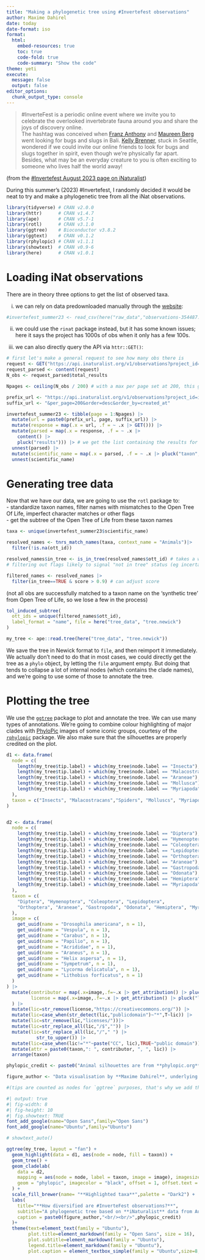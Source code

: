 ```yaml
---
title: "Making a phylogenetic tree using #Invertefest observations"
author: Maxime Dahirel
date: today
date-format: iso
format: 
  html: 
    embed-resources: true
    toc: true
    code-fold: true
    code-summary: "Show the code"
theme: yeti
execute:
  message: false
  output: false
editor_options: 
  chunk_output_type: console
---
```


> #InverteFest is a periodic online event where we invite you to celebrate the overlooked invertebrate fauna around you and share the joys of discovery online. <br/>The hashtag was conceived when [Franz Anthony](https://franzanth.com/) and [Maureen Berg](https://maureenbug.github.io/) went looking for bugs and slugs in Bali. [Kelly Brenner](https://www.metrofieldguide.com/), stuck in Seattle, wondered if we could invite our online friends to look for bugs and slugs together in spirit, even though we’re physically far apart. Besides, what may be an everyday creature to you is often exciting to someone who lives half the world away!

(from the [\#Invertefest August 2023 page on iNaturalist](https://www.inaturalist.org/projects/invertefest-august-2023))

During this summer's (2023) \#Invertefest, I randomly decided it would be neat to try and make a phylogenetic tree from all the iNat observations.

```r
library(tidyverse) # CRAN v2.0.0
library(httr)      # CRAN v1.4.7
library(ape)       # CRAN v5.7-1
library(rotl)      # CRAN v3.1.0
library(ggtree)    # Bioconductor v3.8.2
library(ggtext)    # CRAN v0.1.2
library(rphylopic) # CRAN v1.1.1 
library(showtext)  # CRAN v0.9-6  
library(here)      # CRAN v1.0.1
```

# Loading iNat observations

There are in theory three options to get the list of observed taxa.

(i) we can rely on data predownloaded manually through the [website](https://www.inaturalist.org/observations/export?projects=invertefest-august-2023):

```r
#invertefest_summer23 <- read_csv(here("raw_data","observations-354487.csv"))
```

(ii) we could use the `rinat` package instead, but it has some known issues; here it says the project has 1000s of obs when it only has a few 100s.

(iii) we can also directly query the API via `httr::GET()`:

```r
# first let's make a general request to see how many obs there is
request <- GET("https://api.inaturalist.org/v1/observations?project_id=invertefest-august-2023")
request_parsed <- content(request)
N_obs <- request_parsed$total_results

Npages <- ceiling(N_obs / 200) # with a max per page set at 200, this gives the number of page requests we're gonna need

prefix_url <- "https://api.inaturalist.org/v1/observations?project_id=invertefest-august-2023&page="
suffix_url <- "&per_page=200&order=desc&order_by=created_at"

invertefest_summer23 <- tibble(page = 1:Npages) |>
  mutate(url = paste0(prefix_url, page, suffix_url)) |>
  mutate(response = map(.x = url, .f = ~ .x |> GET())) |>
  mutate(parsed = map(.x = response, .f = ~ .x |>
    content() |>
    pluck("results"))) |> # we get the list containing the results for each page
  unnest(parsed) |>
  mutate(scientific_name = map(.x = parsed, .f = ~ .x |> pluck("taxon", "name"))) |> # we extract the taxon name
  unnest(scientific_name)

```


# Generating tree data

Now that we have our data, we are going to use the `rotl` package to:  
- standardize taxon names, filter names with mismatches to the Open Tree Of Life, imperfect character matches or other flags  
- get the subtree of the Open Tree of Life from these taxon names  

```r
taxa <- unique(invertefest_summer23$scientific_name)

resolved_names <- tnrs_match_names(taxa, context_name = "Animals")|>
  filter(!is.na(ott_id))

resolved_names$in_tree <- is_in_tree(resolved_names$ott_id) # takes a while
# filtering out flags likely to signal "not in tree" status (eg incertae sedis) works faster but may be more approximate/trial-and-error

filtered_names <- resolved_names |>
  filter(in_tree==TRUE & score > 0.9) # can adjust score
```
(not all obs are successfully matched to a taxon name on the ‘synthetic tree’ from Open Tree of Life, so we lose a few in the process)

```r
tol_induced_subtree(
  ott_ids = unique(filtered_names$ott_id),
  label_format = "name", file = here("tree_data", "tree.newick")
)

my_tree <- ape::read.tree(here("tree_data", "tree.newick"))
```

We save the tree in Newick format to `file`, and then reimport it immediately. We actually don't need to do that in most cases, we could directly get the tree as a `phylo` object, by letting the `file` argument empty. But doing that tends to collapse a lot of internal nodes (which contains the clade names), and we're going to use some of those to annotate the tree.

# Plotting the tree

We use the [`ggtree`](https://github.com/YuLab-SMU/ggtree) package to plot and annotate the tree. We can use many types of annotations. We're going to combine colour highlighting of major clades with [PhyloPic](https://www.phylopic.org/) images of some iconic groups, courtesy of the [`rphylopic`](https://rphylopic.palaeoverse.org/) package. We also make sure that the silhouettes are properly credited on the plot.

```r
d1 <- data.frame(
  node = c(
    length(my_tree$tip.label) + which(my_tree$node.label == "Insecta"),
    length(my_tree$tip.label) + which(my_tree$node.label == "Malacostraca"),
    length(my_tree$tip.label) + which(my_tree$node.label == "Araneae"),
    length(my_tree$tip.label) + which(my_tree$node.label == "Mollusca"),
    length(my_tree$tip.label) + which(my_tree$node.label == "Myriapoda")
  ),
  taxon = c("Insects", "Malacostracans","Spiders", "Molluscs", "Myriapods")
)


d2 <- data.frame(
  node = c(
    length(my_tree$tip.label) + which(my_tree$node.label == "Diptera"),
    length(my_tree$tip.label) + which(my_tree$node.label == "Hymenoptera"),
    length(my_tree$tip.label) + which(my_tree$node.label == "Coleoptera"),
    length(my_tree$tip.label) + which(my_tree$node.label == "Lepidoptera"),
    length(my_tree$tip.label) + which(my_tree$node.label == "Orthoptera"),
    length(my_tree$tip.label) + which(my_tree$node.label == "Araneae"),
    length(my_tree$tip.label) + which(my_tree$node.label == "Gastropoda"),
    length(my_tree$tip.label) + which(my_tree$node.label == "Odonata"),
    length(my_tree$tip.label) + which(my_tree$node.label == "Hemiptera"),
    length(my_tree$tip.label) + which(my_tree$node.label == "Myriapoda")
  ),
  taxon = c(
    "Diptera", "Hymenoptera", "Coleoptera", "Lepidoptera",
    "Orthoptera", "Araneae", "Gastropoda", "Odonata", "Hemiptera", "Myriapoda"
  ),
  image = c(
    get_uuid(name = "Drosophila americana", n = 1),
    get_uuid(name = "Vespula", n = 1),
    get_uuid(name = "Carabus", n = 1),
    get_uuid(name = "Papilio", n = 1),
    get_uuid(name = "Acrididae", n = 1),
    get_uuid(name = "Araneus", n = 1),
    get_uuid(name = "Helix aspersa", n = 1),
    get_uuid(name = "Sympetrum", n = 1),
    get_uuid(name = "Lycorma delicatula", n = 1),
    get_uuid(name = "Lithobius forficatus", n = 1)
  )
) |> 
  mutate(contributor = map(.x=image,.f=~.x |> get_attribution() |> pluck("contributor")),
         license = map(.x=image,.f=~.x |> get_attribution() |> pluck("license"))
  ) |> 
  mutate(lic=str_remove(license,"https://creativecommons.org/")) |> 
  mutate(lic=case_when(str_detect(lic,"publicdomain")~"*",T~lic)) |> 
  mutate(lic=str_remove(lic,"licenses/"))|> 
  mutate(lic=str_replace_all(lic,"/$","")) |> 
  mutate(lic=str_replace_all(lic,"/"," ") |> 
           str_to_upper()) |> 
  mutate(lic=case_when(lic!="*"~paste("CC", lic),TRUE~"public domain")) |> 
  mutate(attr = paste0(taxon,": ", contributor, ", ", lic)) |> 
  arrange(taxon)

phylopic_credit <- paste0("Animal silhouettes are from **phylopic.org**. ",paste(d2$attr,collapse="; "),".")

figure_author <- "Data visualisation by **Maxime Dahirel**, underlying code: **github.com/mdahirel/invertefest_tree**"

#(tips are counted as nodes for `ggtree` purposes, that's why we add the number of tips to get the correct node values)
```


```r
#| output: true
#| fig-width: 8
#| fig-height: 10
#| fig.showtext: TRUE
font_add_google(name="Open Sans",family="Open Sans")
font_add_google(name="Ubuntu",family="Ubuntu")

# showtext_auto()

ggtree(my_tree, layout = "fan") +
  geom_highlight(data = d1, aes(node = node, fill = taxon)) +
  geom_tree() +
  geom_cladelab(
    data = d2,
    mapping = aes(node = node, label = taxon, image = image), imagesize = 0.1,
    geom = "phylopic", imagecolor = "black", offset = 1, offset.text = 10, alpha = 1
  ) +
  scale_fill_brewer(name= "**Highlighted taxa**",palette = "Dark2") + 
  labs(
    title="**How diversified are #InverteFest observations?**",
    subtitle="A phylogenetic tree based on **iNaturalist** data from August 2023",
    caption = paste0(figure_author,"<br/><br/>",phylopic_credit)
  )+
  theme(text=element_text(family = "Ubuntu"),
        plot.title=element_markdown(family = "Open Sans", size = 16),
        plot.subtitle=element_markdown(family = "Ubuntu"),
        legend.title=element_markdown(family = "Ubuntu"),
        plot.caption = element_textbox_simple(family = "Ubuntu",size=8, halign=1))
```


